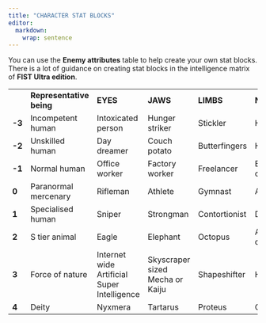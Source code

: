 ```yaml
---
title: "CHARACTER STAT BLOCKS"
editor: 
  markdown: 
    wrap: sentence
---
```


You can use the **Enemy attributes** table to help create your own stat blocks.
There is a lot of guidance on creating stat blocks in the intelligence matrix of **FIST Ultra edition**.

|  |  |  |  |  |  |
|------------|------------|------------|------------|------------|------------|
|  | **Representative being** | **EYES** | **JAWS** | **LIMBS** | **NERVES** |
| **-3** | Incompetent human | Intoxicated person | Hunger striker | Stickler | Hermit |
| **-2** | Unskilled human | Day dreamer | Couch potato | Butterfingers | Homebody |
| **-1** | Normal human | Office worker | Factory worker | Freelancer | Event coordinator |
| **0** | Paranormal mercenary | Rifleman | Athlete | Gymnast | Actor |
| **1** | Specialised human | Sniper | Strongman | Contortionist | Doctor |
| **2** | S tier animal | Eagle | Elephant | Octopus | Ant/Bee queen |
| **3** | Force of nature | Internet wide Artificial Super Intelligence | Skyscraper sized Mecha or Kaiju | Shapeshifter | Hive mind |
| **4** | Deity | Nyxmera | Tartarus | Proteus | Gaia |
